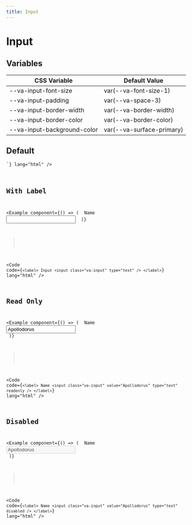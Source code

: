 ```yaml
---
title: Input
---
```



# Input

## Variables

| CSS Variable                | Default Value             |
| --------------------------- | ------------------------- |
| --va-input-font-size        | var(--va-font-size-1)     |
| --va-input-padding          | var(--va-space-3)         |
| --va-input-border-width     | var(--va-border-width)    |
| --va-input-border-color     | var(--va-border-color)    |
| --va-input-background-color | var(--va-surface-primary) |

## Default

<Example component={Component}>
  <Code code={`<input class="va-input" type="text" />`} lang="html" />
</Example>

## With Label

<Example
  component={() => (
    <label>
      <span>Name</span>
      <input class="va-input" type="text" />
    </label>
)}

>

  <Code
    code={`<label>
  Input
  <input class="va-input" type="text" />
</label>`}
    lang="html"
  />
</Example>

## Read Only

<Example
  component={() => (
    <label>
      <span>Name</span>
      <input class="va-input" value="Apollodorus" type="text" readOnly />
    </label>
)}

>

  <Code
    code={`<label>
  Name
  <input class="va-input" value="Apollodorus" type="text" readonly />
</label>`}
    lang="html"
  />
</Example>

## Disabled

<Example
  component={() => (
    <label>
      <span>Name</span>
      <input class="va-input" value="Apollodorus" type="text" disabled />
    </label>
)}

>

  <Code
    code={`<label>
  Name
  <input class="va-input" value="Apollodorus" type="text" disabled />
</label>`}
    lang="html"
  />
</Example>
